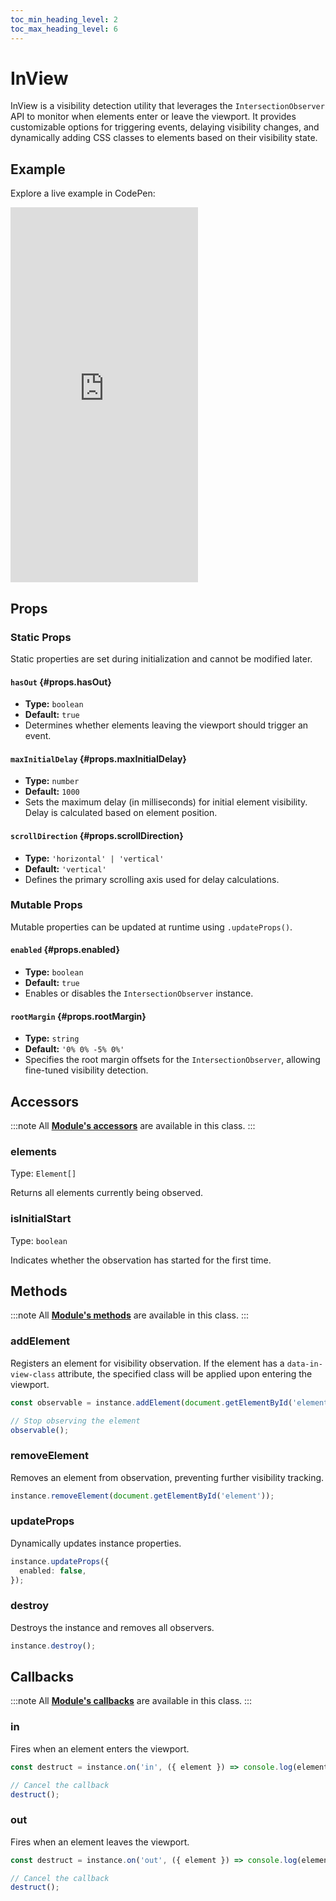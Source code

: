 ```yaml
---
toc_min_heading_level: 2
toc_max_heading_level: 6
---
```


# InView

InView is a visibility detection utility that leverages the `IntersectionObserver` API to monitor when elements enter or leave the viewport. It provides customizable options for triggering events, delaying visibility changes, and dynamically adding CSS classes to elements based on their visibility state.

## Example

Explore a live example in CodePen:

<iframe 
  height="600"
  style={{
    width: '100%'
  }} 
  scrolling="no" 
  title="Vevet Example"
  src="https://codepen.io/anton-bobrov/embed/EaaYRmX?default-tab=result"
  frameborder="no"
  loading="lazy"
  allowtransparency="true"
  allowfullscreen="true"
>
  See the Pen <a href="https://codepen.io/anton-bobrov/pen/EaaYRmX">Vevet Example</a> by Anton Bobrov.
</iframe>



## Props

### Static Props

Static properties are set during initialization and cannot be modified later.

#### `hasOut` {#props.hasOut}
- **Type:** `boolean`  
- **Default:** `true`  
- Determines whether elements leaving the viewport should trigger an event.

#### `maxInitialDelay` {#props.maxInitialDelay}
- **Type:** `number`  
- **Default:** `1000`  
- Sets the maximum delay (in milliseconds) for initial element visibility. Delay is calculated based on element position.

#### `scrollDirection` {#props.scrollDirection}
- **Type:** `'horizontal' | 'vertical'`  
- **Default:** `'vertical'`  
- Defines the primary scrolling axis used for delay calculations.

### Mutable Props

Mutable properties can be updated at runtime using `.updateProps()`.

#### `enabled` {#props.enabled}
- **Type:** `boolean`  
- **Default:** `true`  
- Enables or disables the `IntersectionObserver` instance.

#### `rootMargin` {#props.rootMargin}
- **Type:** `string`  
- **Default:** `'0% 0% -5% 0%'`  
- Specifies the root margin offsets for the `IntersectionObserver`, allowing fine-tuned visibility detection.



## Accessors

:::note
All **[Module's accessors](/docs/base/Module/#accessors)** are available in this class.
:::

### elements

Type: `Element[]`

Returns all elements currently being observed.

### isInitialStart

Type: `boolean`

Indicates whether the observation has started for the first time.

## Methods

:::note
All **[Module's methods](/docs/base/Module/#methods)** are available in this class.
:::

### addElement

Registers an element for visibility observation. If the element has a `data-in-view-class` attribute, the specified class will be applied upon entering the viewport.

```ts
const observable = instance.addElement(document.getElementById('element'));

// Stop observing the element
observable();
```

### removeElement

Removes an element from observation, preventing further visibility tracking.

```ts
instance.removeElement(document.getElementById('element'));
```

### updateProps

Dynamically updates instance properties.

```ts
instance.updateProps({
  enabled: false,
});
```

### destroy

Destroys the instance and removes all observers.

```ts
instance.destroy();
```



## Callbacks

:::note
All **[Module's callbacks](/docs/base/Module/#callbacks)** are available in this class.
:::

### in

Fires when an element enters the viewport.

```ts
const destruct = instance.on('in', ({ element }) => console.log(element, 'entered viewport'));

// Cancel the callback
destruct();
```

### out

Fires when an element leaves the viewport.

```ts
const destruct = instance.on('out', ({ element }) => console.log(element, 'left viewport'));

// Cancel the callback
destruct();
```